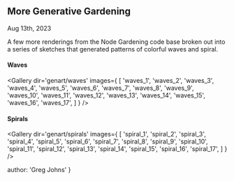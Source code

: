 
## More Generative Gardening
<time>Aug 13th, 2023</time>

A few more renderings from the Node Gardening code base broken out into a series of sketches that generated patterns of colorful waves and spiral.

#### Waves
<Gallery dir='genart/waves' images={
  [
    'waves_1',
    'waves_2',
    'waves_3',
    'waves_4',
    'waves_5',
    'waves_6',
    'waves_7',
    'waves_8',
    'waves_9',
    'waves_10',
    'waves_11',
    'waves_12',
    'waves_13',
    'waves_14',
    'waves_15',
    'waves_16',
    'waves_17',
  ]
} />

#### Spirals
<Gallery dir='genart/spirals' images={
  [
    'spiral_1',
    'spiral_2',
    'spiral_3',
    'spiral_4',
    'spiral_5',
    'spiral_6',
    'spiral_7',
    'spiral_8',
    'spiral_9',
    'spiral_10',
    'spiral_11',
    'spiral_12',
    'spiral_13',
    'spiral_14',
    'spiral_15',
    'spiral_16',
    'spiral_17',
  ]
} />

  author: 'Greg Johns'
}

